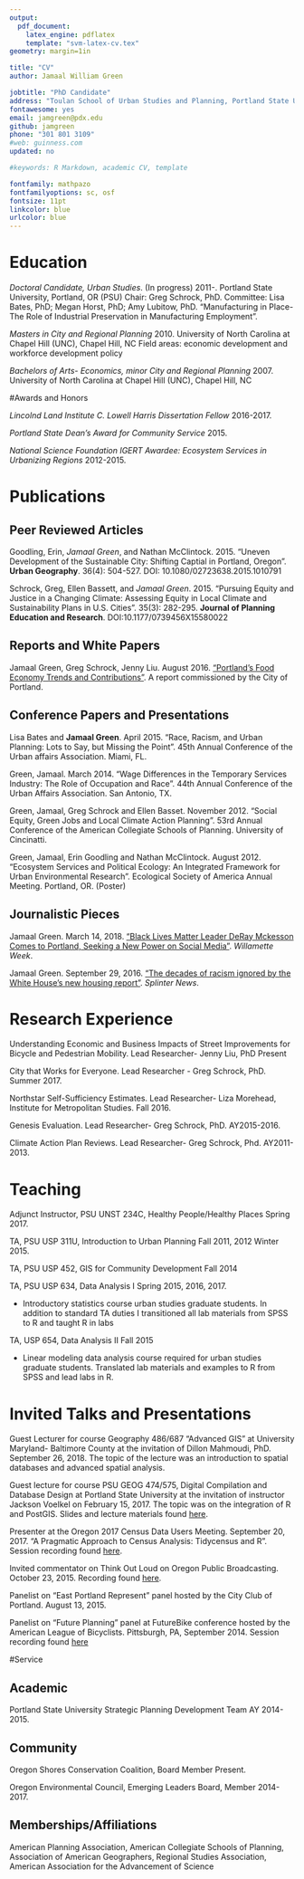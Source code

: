 ---
output: 
  pdf_document:
    latex_engine: pdflatex
    template: "svm-latex-cv.tex"
geometry: margin=1in

title: "CV"
author: Jamaal William Green

jobtitle: "PhD Candidate"
address: "Toulan School of Urban Studies and Planning, Portland State University Portland, OR"
fontawesome: yes
email: jamgreen@pdx.edu
github: jamgreen
phone: "301 801 3109"
#web: guinness.com
updated: no

#keywords: R Markdown, academic CV, template

fontfamily: mathpazo
fontfamilyoptions: sc, osf
fontsize: 11pt
linkcolor: blue
urlcolor: blue
---

# Education

*Doctoral Candidate, Urban Studies*. (In progress)  \hfill 2011-.
  Portland State University, Portland, OR (PSU)
  Chair: Greg Schrock, PhD.
  Committee: Lisa Bates, PhD; Megan Horst, PhD; Amy Lubitow, PhD. "Manufacturing in Place- The Role of Industrial Preservation in Manufacturing Employment".

*Masters in City and Regional Planning* \hfill 2010.
  University of North Carolina at Chapel Hill (UNC), Chapel Hill, NC
  Field areas: economic development and workforce development policy
  
*Bachelors of Arts- Economics, minor City and Regional Planning*  \hfill 2007.
  University of North Carolina at Chapel Hill (UNC), Chapel Hill, NC

#Awards and Honors

*Lincolnd Land Institute C. Lowell Harris Dissertation Fellow*  \hfill 2016-2017.

*Portland State Dean's Award for Community Service* \hfill 2015.

*National Science Foundation IGERT Awardee: Ecosystem Services in Urbanizing Regions* \hfill 2012-2015.


# Publications

## Peer Reviewed Articles

Goodling, Erin, *Jamaal Green*, and Nathan McClintock. 2015. "Uneven Development of the Sustainable City: Shifting Captial in Portland, Oregon". **Urban Geography**. 36(4): 504-527. DOI: 10.1080/02723638.2015.1010791

Schrock, Greg, Ellen Bassett, and *Jamaal Green*. 2015. "Pursuing Equity and Justice in a Changing Climate: Assessing Equity in Local Climate and Sustainability Plans in U.S. Cities". 35(3): 282-295. **Journal of Planning Education and Research**. DOI:10.1177/0739456X15580022 


## Reports and White Papers

Jamaal Green, Greg Schrock, Jenny Liu. August 2016. ["Portland's Food Economy Trends and Contributions"](https://www.portlandoregon.gov/bps/article/548390). A report commissioned by the City of Portland.

## Conference Papers and Presentations


Lisa Bates and **Jamaal Green**. April 2015. "Race, Racism, and Urban Planning: Lots to Say, but Missing the Point". 45th Annual Conference of the Urban affairs Association. Miami, FL. 

Green, Jamaal. March 2014. "Wage Differences in the Temporary Services Industry: The Role of Occupation and Race". 44th Annual Conference of the Urban Affairs Association. San Antonio, TX. 

Green, Jamaal, Greg Schrock and Ellen Basset. November 2012. "Social Equity, Green Jobs and Local Climate Action Planning". 53rd Annual Conference of the American Collegiate Schools of Planning. University of Cincinatti. 

Green, Jamaal, Erin Goodling and Nathan McClintock. August 2012. "Ecosystem Services and Political Ecology: An Integrated Framework for Urban Environmental Research". Ecological Society of America Annual Meeting. Portland, OR. (Poster)

##  Journalistic Pieces

Jamaal Green. March 14, 2018. ["Black Lives Matter Leader DeRay Mckesson Comes to Portland, Seeking a New Power on Social Media"](https://www.wweek.com/news/2018/03/14/black-lives-matter-founder-deray-mckesson-comes-to-portland-seeking-a-new-power-on-social-media/). *Willamette Week*.

Jamaal Green. September 29, 2016. ["The decades of racism ignored by the White House's new housing report"](https://splinternews.com/the-decades-of-racism-ignored-by-the-white-house-s-new-1793862292). *Splinter News*.

# Research Experience

Understanding Economic and Business Impacts of Street Improvements for Bicycle and Pedestrian Mobility. Lead Researcher- Jenny Liu, PhD                                              \hfill Present 
 
City that Works for Everyone. Lead Researcher - Greg Schrock, PhD. \hfill Summer 2017.

Northstar Self-Sufficiency Estimates. Lead Researcher- Liza Morehead, Institute for Metropolitan Studies.                             \hfill Fall 2016.

 
Genesis Evaluation. Lead Researcher- Greg Schrock, PhD.             \hfill AY2015-2016.
 
Climate Action Plan Reviews. Lead Researcher- Greg Schrock, Phd. \hfill AY2011-2013.
  

# Teaching

Adjunct Instructor, PSU UNST 234C, Healthy People/Healthy Places  \hfill Spring 2017.

TA, PSU USP 311U, Introduction to Urban Planning \hfill Fall 2011, 2012 Winter 2015. 

TA, PSU USP 452, GIS for Community Development \hfill Fall 2014 

TA, PSU USP 634, Data Analysis I                 \hfill  Spring 2015, 2016, 2017.

* Introductory statistics course urban studies graduate students. In addition to standard TA duties I transitioned all lab materials from SPSS to R and taught R in labs

TA, USP 654, Data Analysis II                   \hfill Fall 2015

* Linear modeling data analysis course required for urban studies graduate students. Translated lab materials and examples to R from SPSS and lead labs in R.

# Invited Talks and Presentations 

Guest Lecturer for course Geography 486/687 "Advanced GIS" at University Maryland- Baltimore County at the invitation of Dillon Mahmoudi, PhD. September 26, 2018. The topic of the lecture was an introduction to spatial databases and advanced spatial analysis.

Guest lecture for course PSU GEOG 474/575, Digital Compilation and Database Design at Portland State University at the invitation of instructor Jackson Voelkel on February 15, 2017. The topic was on the integration of R and PostGIS. Slides and lecture materials found [here](https://github.com/jamgreen/r_to_postgis).

Presenter at the Oregon 2017 Census Data Users Meeting. September 20, 2017. "A Pragmatic Approach to Census Analysis: Tidycensus and R". Session recording found [here](https://echo360.org/section/b1b6fa90-7e88-4e6e-a2c8-86b99df3402b/public).


Invited commentator on Think Out Loud on Oregon Public Broadcasting. October 23, 2015. Recording found [here](http://www.opb.org/radio/programs/thinkoutloud/segment/yes-portland-is-indeed-a-foodie-city/). 

Panelist on "East Portland Represent" panel hosted by the City Club of Portland. August 13, 2015.

Panelist on "Future Planning" panel at FutureBike conference hosted by the American League of Bicyclists. Pittsburgh, PA, September 2014. Session recording found [here](http://bikeleague.org/sites/default/files/Future%20Planning%20-%209112014%20416%20PM.m4a)

#Service

## Academic

Portland State University Strategic Planning Development Team \hfill AY 2014-2015.

## Community

Oregon Shores Conservation Coalition, Board Member            \hfill Present.

Oregon Environmental Council, Emerging Leaders Board, Member  \hfill 2014-2017.

## Memberships/Affiliations

American Planning Association, American Collegiate Schools of Planning, Association of American Geographers, Regional Studies Association, American Association for the Advancement of Science




